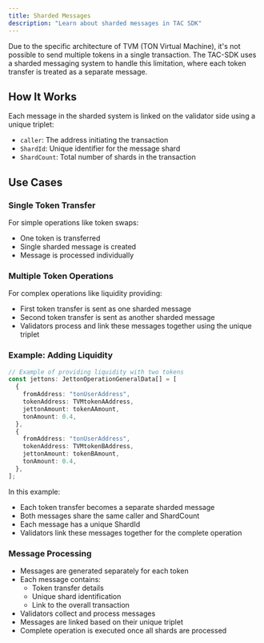 ```yaml
---
title: Sharded Messages
description: "Learn about sharded messages in TAC SDK"
---
```


Due to the specific architecture of TVM (TON Virtual Machine), it's not possible to send multiple tokens in a single transaction. The TAC-SDK uses a sharded messaging system to handle this limitation, where each token transfer is treated as a separate message.

## How It Works

Each message in the sharded system is linked on the validator side using a unique triplet:

- `caller`: The address initiating the transaction
- `ShardId`: Unique identifier for the message shard
- `ShardCount`: Total number of shards in the transaction

## Use Cases

### Single Token Transfer

For simple operations like token swaps:

- One token is transferred
- Single sharded message is created
- Message is processed individually

### Multiple Token Operations

For complex operations like liquidity providing:

- First token transfer is sent as one sharded message
- Second token transfer is sent as another sharded message
- Validators process and link these messages together using the unique triplet

### Example: Adding Liquidity

```typescript
// Example of providing liquidity with two tokens
const jettons: JettonOperationGeneralData[] = [
  {
    fromAddress: "tonUserAddress",
    tokenAddress: TVMtokenAAddress,
    jettonAmount: tokenAAmount,
    tonAmount: 0.4,
  },
  {
    fromAddress: "tonUserAddress",
    tokenAddress: TVMtokenBAddress,
    jettonAmount: tokenBAmount,
    tonAmount: 0.4,
  },
];
```

In this example:

- Each token transfer becomes a separate sharded message
- Both messages share the same caller and ShardCount
- Each message has a unique ShardId
- Validators link these messages together for the complete operation

### Message Processing

- Messages are generated separately for each token
- Each message contains:
  - Token transfer details
  - Unique shard identification
  - Link to the overall transaction
- Validators collect and process messages
- Messages are linked based on their unique triplet
- Complete operation is executed once all shards are processed
